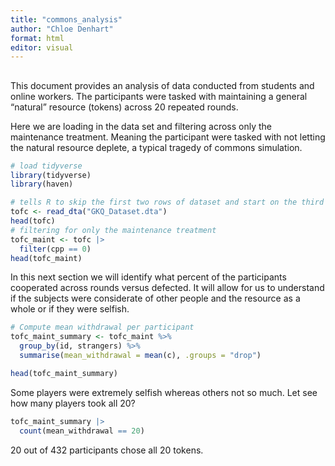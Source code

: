 ```yaml
---
title: "commons_analysis"
author: "Chloe Denhart"
format: html
editor: visual
---
```


## 

This document provides an analysis of data conducted from students and online workers. The participants were tasked with maintaining a general "natural" resource (tokens) across 20 repeated rounds.

Here we are loading in the data set and filtering across only the maintenance treatment. Meaning the participant were tasked with not letting the natural resource deplete, a typical tragedy of commons simulation.

```r
# load tidyverse
library(tidyverse)
library(haven)

# tells R to skip the first two rows of dataset and start on the third one
tofc <- read_dta("GKQ_Dataset.dta")
head(tofc)
# filtering for only the maintenance treatment
tofc_maint <- tofc |>
  filter(cpp == 0)
head(tofc_maint)
```

In this next section we will identify what percent of the participants cooperated across rounds versus defected. It will allow for us to understand if the subjects were considerate of other people and the resource as a whole or if they were selfish.

```r
# Compute mean withdrawal per participant
tofc_maint_summary <- tofc_maint %>%
  group_by(id, strangers) %>%
  summarise(mean_withdrawal = mean(c), .groups = "drop")

head(tofc_maint_summary)

```

Some players were extremely selfish whereas others not so much. Let see how many players took all 20?

```r
tofc_maint_summary |>
  count(mean_withdrawal == 20)
```

20 out of 432 participants chose all 20 tokens.
